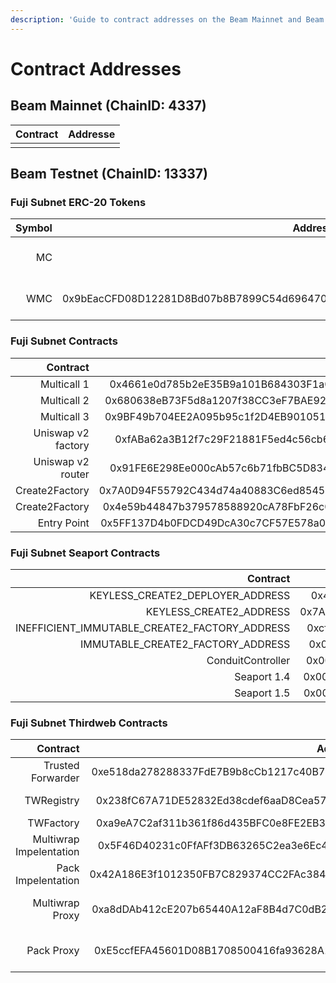 ```yaml
---
description: 'Guide to contract addresses on the Beam Mainnet and Beam Testnet (Fuji) across different categories.'
---
```


# Contract Addresses
 
## Beam Mainnet (ChainID: 4337)

| Contract   | Addresse |
| :----- | :---- |
|      |      |
 

## Beam Testnet (ChainID: 13337)

### Fuji Subnet ERC-20 Tokens

| Symbol |                                    Address | Decimals |                                                  Logo                                                   |            Description |
| -----: | -----------------------------------------: | -------: | :-----------------------------------------------------------------------------------------------------: | ---------------------: |
|     MC |                                            |       18 |              ![MC logo](https://assets.coingecko.com/coins/images/19304/small/Db4XqML.png)              | Beam mock native token |
|    WMC | 0x9bEacCFD08D12281D8Bd07b8B7899C54d6964700 |       18 |              ![MC logo](https://assets.coingecko.com/coins/images/19304/small/Db4XqML.png)              |        Mock Wrapped MC |

### Fuji Subnet Contracts

|           Contract |                                    Address | Description |
| -----------------: | -----------------------------------------: | ----------: |
|        Multicall 1 | 0x4661e0d785b2eE35B9a101B684303F1a0daf4cc5 |             |
|        Multicall 2 | 0x680638eB73F5d8a1207f38CC3eF7BAE9281d3F32 |             |
|        Multicall 3 | 0x9BF49b704EE2A095b95c1f2D4EB9010510c41C9E |             |
| Uniswap v2 factory | 0xfABa62a3B12f7c29F21881F5ed4c56cb6d45E4fb |             |
|  Uniswap v2 router | 0x91FE6E298Ee000cAb57c6b71fbBC5D834Bc81ef1 |             |
|     Create2Factory | 0x7A0D94F55792C434d74a40883C6ed8545E406D12 |             |
|     Create2Factory | 0x4e59b44847b379578588920cA78FbF26c0B4956C |             |
|        Entry Point | 0x5FF137D4b0FDCD49DcA30c7CF57E578a026d2789 |             |

### Fuji Subnet Seaport Contracts

|                                      Contract |                                    Address | Description |
| --------------------------------------------: | -----------------------------------------: | ----------: |
|              KEYLESS_CREATE2_DEPLOYER_ADDRESS | 0x4c8D290a1B368ac4728d83a9e8321fC3af2b39b1 |             |
|                       KEYLESS_CREATE2_ADDRESS | 0x7A0D94F55792C434d74a40883C6ed8545E406D12 |             |
| INEFFICIENT_IMMUTABLE_CREATE2_FACTORY_ADDRESS | 0xcfA3A7637547094fF06246817a35B8333C315196 |             |
|             IMMUTABLE_CREATE2_FACTORY_ADDRESS | 0x0000000000ffe8b47b3e2130213b802212439497 |             |
|                             ConduitController | 0x00000000F9490004C11Cef243f5400493c00Ad63 |             |
|                                   Seaport 1.4 | 0x00000000000001ad428e4906aE43D8F9852d0dD6 |             |
|                                   Seaport 1.5 | 0x00000000000000ADc04C56Bf30aC9d3c0aAF14dC |             |

### Fuji Subnet Thirdweb Contracts

|                Contract |                                    Address |                       Description |
| ----------------------: | -----------------------------------------: | --------------------------------: |
|       Trusted Forwarder | 0xe518da278288337FdE7B9b8cCb1217c40B759580 |                               GSN |
|              TWRegistry | 0x238fC67A71DE52832Ed38cdef6aaD8Cea57cd4b6 |          Register implementations |
|               TWFactory | 0xa9eA7C2af311b361f86d435BFC0e8FE2EB310b56 |                    Deploy proxies |
| Multiwrap Impelentation | 0x5F46D40231c0FfAFf3DB63265C2ea3e6Ec4f19B8 |                        Wrap logic |
|      Pack Impelentation | 0x42A186E3f1012350FB7C829374CC2FAc384189e7 |                     Lootbox logic |
|         Multiwrap Proxy | 0xa8dDAb412cE207b65440A12aF8B4d7C0dB2eeE5e |    Wrap ERC20, ERC721 and ERC1155 |
|              Pack Proxy | 0xE5ccfEFA45601D08B1708500416fa93628A111C3 | Lootbox ERC20, ERC721 and ERC1155 |